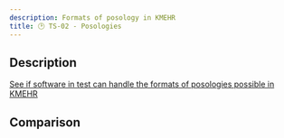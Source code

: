 ```yaml
---
description: Formats of posology in KMEHR
title: 🕑 TS-02 - Posologies
---
```



## Description

[See if software in test can handle the formats of posologies possible in KMEHR](../../tests/ms/read/ts-02)

## Comparison

<SideBySideTreeCompare jsonData={jsonData} xmlData={xmlData} />
